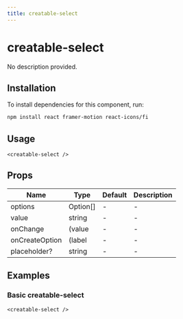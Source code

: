 ```yaml
---
title: creatable-select
---
```


# creatable-select

No description provided.

## Installation
To install dependencies for this component, run:
```bash
npm install react framer-motion react-icons/fi
```

## Usage
```tsx
<creatable-select />
```

## Props
| Name      | Type     | Default | Description                 |
|-----------|----------|---------|-----------------------------|
| options | Option[] | - | - |
| value | string | - | - |
| onChange | (value | - | - |
| onCreateOption | (label | - | - |
| placeholder? | string | - | - |

## Examples

### Basic creatable-select
```tsx
<creatable-select />
```

